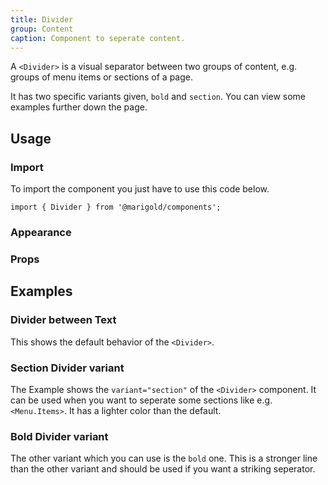 ```yaml
---
title: Divider
group: Content
caption: Component to seperate content.
---
```


A `<Divider>` is a visual separator between two groups of content,
e.g. groups of menu items or sections of a page.

It has two specific variants given, `bold` and `section`. You can view some examples further down the page.

## Usage

### Import

To import the component you just have to use this code below.

```tsx
import { Divider } from '@marigold/components';
```

### Appearance

<AppearanceTable component={title} />

### Props

<PropsTable />

## Examples

### Divider between Text

This shows the default behavior of the `<Divider>`.

<ComponentDemo file="./divider-text.demo.tsx" />

### Section Divider variant

The Example shows the `variant="section"` of the `<Divider>` component. It can be used when you want to seperate some sections like e.g. `<Menu.Items>`. It has a lighter color than the default.

<ComponentDemo file="./divider-section.demo.tsx" />

### Bold Divider variant

The other variant which you can use is the `bold` one. This is a stronger line than the other variant and should be used if you want a striking seperator.

<ComponentDemo file="./divider-bold.demo.tsx" />
